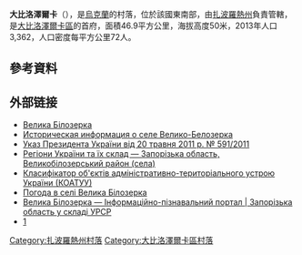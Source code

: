 {{No footnotes|time=2015-09-16T13:14:58+00:00}}
{{coord|47|16|27|N|34|42|36|E|scale:100000|display=title}}

'''大比洛澤爾卡'''（{{lang-uk|Велика Білозерка}}），是[[烏克蘭|烏克蘭]]的村落，位於該國東南部，由[[扎波羅熱州|扎波羅熱州]]負責管轄，是[[大比洛澤爾卡區|大比洛澤爾卡區]]的首府，面積46.9平方公里，海拔高度50米，2013年人口3,362，人口密度每平方公里72人。

==參考資料==
{{reflist}}

==外部链接==
* [http://w1.c1.rada.gov.ua/pls/z7502/A005?rdat1=02.05.2011&rf7571=11996 Велика Білозерка]{{dead link|date=2017年12月 |bot=InternetArchiveBot |fix-attempted=yes }}
* [http://www.surnameindex.info/info/tavrida/melitopol/velikobelozerka/index.html Историческая информация о селе Велико-Белозерка] {{Wayback|url=http://www.surnameindex.info/info/tavrida/melitopol/velikobelozerka/index.html |date=20210213053853 }} {{ref-ru}}
* [http://www.president.gov.ua/docs/d180-2.pdf Указ Президента України від 20 травня 2011 р. № 591/2011]{{Wayback|url=http://www.president.gov.ua/docs/d180-2.pdf |date=20150924104304 }}
* [http://gska2.rada.gov.ua/pls/z7502/A004SIL?rdat1=24.07.2008&rf7571=11994 Регіони України та їх склад — Запорізька область, Великобілозерський район (села)]{{dead link|date=2017年12月 |bot=InternetArchiveBot |fix-attempted=yes }}
* [https://web.archive.org/web/20150915181931/http://buhgalter911.com/Res/Spravochniki/KOATUU.aspx Класифікатор об'єктів адміністративно-територіального устрою України (КОАТУУ)]
* [http://weather.in.ua/ua/zaporozhskaja/2715 Погода в селі Велика Білозерка]{{Wayback|url=http://weather.in.ua/ua/zaporozhskaja/2715 |date=20160918021349 }}
* [http://imsu-zaporizhzhya.com/mista-i-sela-zaporizkoi-oblasti/kamjansko-dnprovskij-rajon/velyka-bilozerka.html Велика Білозерка — Інформаційно-пізнавальний портал | Запорізька область у складі УРСР]{{Wayback|url=http://imsu-zaporizhzhya.com/mista-i-sela-zaporizkoi-oblasti/kamjansko-dnprovskij-rajon/velyka-bilozerka.html |date=20150814042408 }}
* [http://www.history.org.ua/?hrono]{{Wayback|url=http://www.history.org.ua/?hrono |date=20160629080207 }}

{{DEFAULTSORT:Велика Білозерка}}
[[Category:扎波羅熱州村落|Category:扎波羅熱州村落]]
[[Category:大比洛澤爾卡區村落|Category:大比洛澤爾卡區村落]]


{{Zaporizhia-geo-stub}}